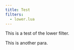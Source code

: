 ```yaml
---
title: Test
filters: 
  - lower.lua
---
```


This is a test of the lower filter.

This is another para.